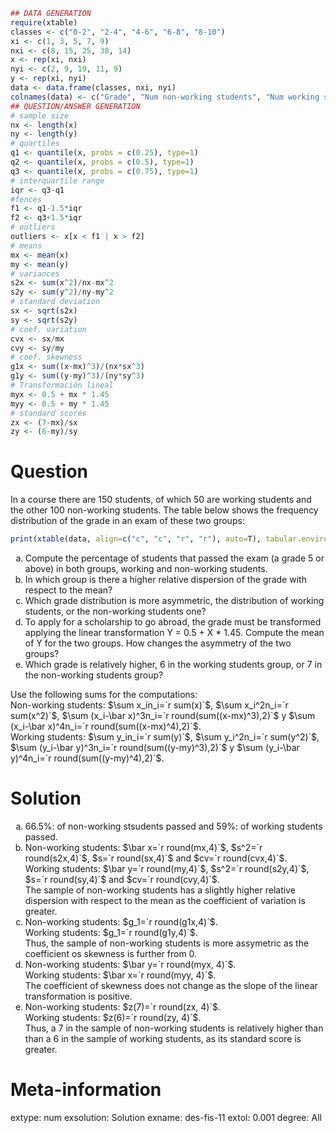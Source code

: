 
```r
## DATA GENERATION
require(xtable)
classes <- c("0-2", "2-4", "4-6", "6-8", "8-10")
xi <- c(1, 3, 5, 7, 9)
nxi <- c(8, 15, 25, 38, 14)
x <- rep(xi, nxi)
nyi <- c(2, 9, 19, 11, 9)
y <- rep(xi, nyi)
data <- data.frame(classes, nxi, nyi)
colnames(data) <- c("Grade", "Num non-working students", "Num working students")
## QUESTION/ANSWER GENERATION
# sample size
nx <- length(x)
ny <- length(y)
# quartiles
q1 <- quantile(x, probs = c(0.25), type=1)
q2 <- quantile(x, probs = c(0.5), type=1)
q3 <- quantile(x, probs = c(0.75), type=1)
# interquartile range
iqr <- q3-q1
#fences
f1 <- q1-1.5*iqr
f2 <- q3+1.5*iqr
# outliers
outliers <- x[x < f1 | x > f2]
# means
mx <- mean(x)
my <- mean(y)
# variances
s2x <- sum(x^2)/nx-mx^2
s2y <- sum(y^2)/ny-my^2
# standard deviation
sx <- sqrt(s2x)
sy <- sqrt(s2y)
# coef. variation
cvx <- sx/mx
cvy <- sy/my
# coef. skewness
g1x <- sum((x-mx)^3)/(nx*sx^3)
g1y <- sum((y-my)^3)/(ny*sy^3)
# Transformación lineal
myx <- 0.5 + mx * 1.45
myy <- 0.5 + my * 1.45
# standard scores
zx <- (7-mx)/sx
zy <- (6-my)/sy
```

Question
========
In a course there are 150 students, of which 50 are working students and the other 100 non-working students. The table below shows the frequency distribution of the grade in an exam of these two groups:

```r
print(xtable(data, align=c("c", "c", "r", "r"), auto=T), tabular.environment="array", include.rownames = F, floating=F, hline.after = c(0,nrow(data)), sanitize.text.function = function(x) { x })
```

a. Compute the percentage of students that passed the exam (a grade 5 or above) in both groups, working and non-working students.
a. In which group is there a higher relative dispersion of the grade with respect to the mean? 
a. Which grade distribution is more asymmetric, the distribution of working students, or the non-working students one?
a. To apply for a scholarship to go abroad, the grade must be transformed applying the linear transformation Y = 0.5 + X * 1.45. Compute the mean of Y for the two groups. How changes the asymmetry of the two groups?
a. Which grade is relatively higher, 6 in the working students group, or 7 in the non-working students group?


Use the following sums for the computations:  
Non-working students: $\sum x_in_i=`r sum(x)`$, $\sum x_i^2n_i=`r sum(x^2)`$, $\sum (x_i-\bar x)^3n_i=`r round(sum((x-mx)^3),2)`$ y $\sum (x_i-\bar x)^4n_i=`r round(sum((x-mx)^4),2)`$.  
Working students: $\sum y_in_i=`r sum(y)`$, $\sum y_i^2n_i=`r sum(y^2)`$, $\sum (y_i-\bar y)^3n_i=`r round(sum((y-my)^3),2)`$ y $\sum (y_i-\bar y)^4n_i=`r round(sum((y-my)^4),2)`$.

Solution
========
a. 66.5%: of non-working stsudents passed and 59%: of working students passed.
a. Non-working students: $\bar x=`r round(mx,4)`$, $s^2=`r round(s2x,4)`$, $s=`r round(sx,4)`$ and $cv=`r round(cvx,4)`$.  
Working students: $\bar y=`r round(my,4)`$, $s^2=`r round(s2y,4)`$, $s=`r round(sy,4)`$ and $cv=`r round(cvy,4)`$.  
The sample of non-working students has a slightly higher relative dispersion with respect to the mean as the coefficient of variation is greater.
a. Non-working students: $g_1=`r round(g1x,4)`$.  
Working students: $g_1=`r round(g1y,4)`$.  
Thus, the sample of non-working students is more assymetric as the coefficient os skewness is further from 0.
a. Non-working students: $\bar y=`r round(myx, 4)`$.  
Working students: $\bar x=`r round(myy, 4)`$.  
The coefficient of skewness does not change as the slope of the linear transformation is positive.  
a. Non-working students: $z(7)=`r round(zx, 4)`$.  
Working students: $z(6)=`r round(zy, 4)`$.  
Thus, a 7 in the sample of non-working students is relatively higher than than a 6 in the sample of working students, as its standard score is greater.

Meta-information 
================
extype: num
exsolution: Solution
exname: des-fis-11
extol: 0.001
degree: All
   
